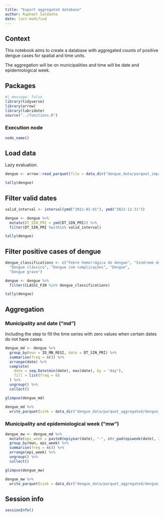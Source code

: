 ```yaml
---
title: "Export aggregated database"
author: Raphael Saldanha
date: last-modified
---
```


## Context

This notebook aims to create a database with aggregated counts of positive dengue cases for spatial and time units.

The aggregation will be on municipalities and time will be date and epidemiological week.

## Packages

```r
#| message: false
library(tidyverse)
library(arrow)
library(lubridate)
source("../functions.R")
```

### Execution node

```r
node_name()
```

## Load data

Lazy evaluation.

```r
dengue <- arrow::read_parquet(file = data_dir("dengue_data/parquet_improved/dengue_improved.parquet"))

tally(dengue)
```

## Filter valid dates

```r
valid_interval <- interval(ymd("2011-01-01"), ymd("2022-12-31"))

dengue <- dengue %>%
  mutate(DT_SIN_PRI = ymd(DT_SIN_PRI)) %>%
  filter(DT_SIN_PRI %within% valid_interval)

tally(dengue)
```

## Filter positive cases of dengue

```r
dengue_classifications <- c("Febre hemorrágica do dengue", "Síndrome do choque do dengue", "Dengue com sinais de alarme",
  "Dengue clássico", "Dengue com complicações", "Dengue",
  "Dengue grave")
```

```r
dengue <- dengue %>%
  filter(CLASSI_FIN %in% dengue_classifications)

tally(dengue)
```

## Aggregation

### Municipality and date ("md")

Including the step to fill the time series with zero values when certain dates do not have cases.

```r
dengue_md <- dengue %>%
  group_by(mun = ID_MN_RESI, date = DT_SIN_PRI) %>%
  summarise(freq = n()) %>%
  arrange(date) %>%
  complete(
    date = seq.Date(min(date), max(date), by = "day"),
    fill = list(freq = 0)
  ) %>%
  ungroup() %>%
  collect()
```

```r
glimpse(dengue_md)
```

```r
dengue_md %>%
  write_parquet(sink = data_dir("dengue_data/parquet_aggregated/dengue_md.parquet"))
```

### Municipality and epidemiological week ("mw")

```r
dengue_mw <- dengue_md %>%
  mutate(epi_week = paste0(epiyear(date), "-", str_pad(epiweek(date), 2, pad = "0"))) %>%
  group_by(mun, epi_week) %>%
  summarise(freq = n()) %>%
  arrange(epi_week) %>%
  ungroup() %>%
  collect()
```

```r
glimpse(dengue_mw)
```

```r
dengue_mw %>%
  write_parquet(sink = data_dir("dengue_data/parquet_aggregated/dengue_mw.parquet"))
```

## Session info

```r
sessionInfo()
```
